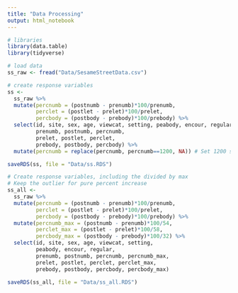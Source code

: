 ```yaml
---
title: "Data Processing"
output: html_notebook
---
```


```r
# libraries
library(data.table)
library(tidyverse)

# load data
ss_raw <- fread("Data/SesameStreetData.csv")
```

```r
# create response variables
ss <-
  ss_raw %>%
  mutate(percnumb = (postnumb - prenumb)*100/prenumb,
         perclet = (postlet - prelet)*100/prelet,
         percbody = (postbody - prebody)*100/prebody) %>%
  select(id, site, sex, age, viewcat, setting, peabody, encour, regular,
         prenumb, postnumb, percnumb, 
         prelet, postlet, perclet, 
         prebody, postbody, percbody) %>%
  mutate(percnumb = replace(percnumb, percnumb==1200, NA)) # Set 1200 score to NA


```

```r
saveRDS(ss, file = "Data/ss.RDS")
```

```r
# Create response variables, including the divided by max
# Keep the outlier for pure percent increase
ss_all <-
  ss_raw %>%
  mutate(percnumb = (postnumb - prenumb)*100/prenumb,
         perclet = (postlet - prelet)*100/prelet,
         percbody = (postbody - prebody)*100/prebody) %>%
  mutate(percnumb_max = (postnumb - prenumb)*100/54,
         perclet_max = (postlet - prelet)*100/58,
         percbody_max = (postbody - prebody)*100/32) %>%
  select(id, site, sex, age, viewcat, setting, 
         peabody, encour, regular,
         prenumb, postnumb, percnumb, percnumb_max,
         prelet, postlet, perclet, perclet_max,
         prebody, postbody, percbody, percbody_max) 
```

```r
saveRDS(ss_all, file = "Data/ss_all.RDS")
```
